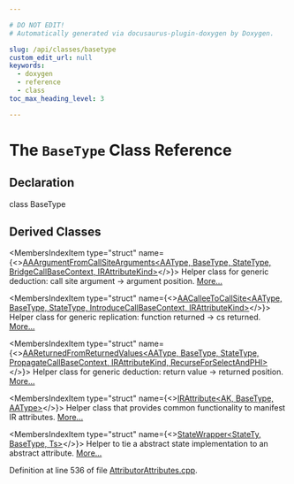 ```yaml
---

# DO NOT EDIT!
# Automatically generated via docusaurus-plugin-doxygen by Doxygen.

slug: /api/classes/basetype
custom_edit_url: null
keywords:
  - doxygen
  - reference
  - class
toc_max_heading_level: 3

---
```





# The `BaseType` Class Reference

<DoxygenPage pluginConfig={pluginConfig}>



## Declaration

<CodeBlock>class BaseType</CodeBlock>

## Derived Classes

<MembersIndex>

<MembersIndexItem
  type="struct"
  name={<><a href="/docs/api/structs/anonymous-namespace-attributorattributes-cpp-/aaargumentfromcallsitearguments">AAArgumentFromCallSiteArguments&lt;AAType, BaseType, StateType, BridgeCallBaseContext, IRAttributeKind&gt;</a></>}>
Helper class for generic deduction: call site argument -&gt; argument position. <a href="/docs/api/structs/anonymous-namespace-attributorattributes-cpp-/aaargumentfromcallsitearguments/#details">More...</a>
</MembersIndexItem>

<MembersIndexItem
  type="struct"
  name={<><a href="/docs/api/structs/anonymous-namespace-attributorattributes-cpp-/aacalleetocallsite">AACalleeToCallSite&lt;AAType, BaseType, StateType, IntroduceCallBaseContext, IRAttributeKind&gt;</a></>}>
Helper class for generic replication: function returned -&gt; cs returned. <a href="/docs/api/structs/anonymous-namespace-attributorattributes-cpp-/aacalleetocallsite/#details">More...</a>
</MembersIndexItem>

<MembersIndexItem
  type="struct"
  name={<><a href="/docs/api/structs/anonymous-namespace-attributorattributes-cpp-/aareturnedfromreturnedvalues">AAReturnedFromReturnedValues&lt;AAType, BaseType, StateType, PropagateCallBaseContext, IRAttributeKind, RecurseForSelectAndPHI&gt;</a></>}>
Helper class for generic deduction: return value -&gt; returned position. <a href="/docs/api/structs/anonymous-namespace-attributorattributes-cpp-/aareturnedfromreturnedvalues/#details">More...</a>
</MembersIndexItem>

<MembersIndexItem
  type="struct"
  name={<><a href="/docs/api/structs/llvm/irattribute">IRAttribute&lt;AK, BaseType, AAType&gt;</a></>}>
Helper class that provides common functionality to manifest IR attributes. <a href="/docs/api/structs/llvm/irattribute/#details">More...</a>
</MembersIndexItem>

<MembersIndexItem
  type="struct"
  name={<><a href="/docs/api/structs/llvm/statewrapper">StateWrapper&lt;StateTy, BaseType, Ts&gt;</a></>}>
Helper to tie a abstract state implementation to an abstract attribute. <a href="/docs/api/structs/llvm/statewrapper/#details">More...</a>
</MembersIndexItem>

</MembersIndex>


Definition at line 536 of file <a href="/docs/api/files/lib/lib/transforms/lib/transforms/ipo/attributorattributes-cpp">AttributorAttributes.cpp</a>.

</DoxygenPage>
